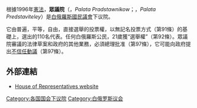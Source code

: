 {{Infobox legislature
 | name               = 白俄羅斯共和國國民議會眾議院
 | native_name        = Палата Прадстаўнікоў Нацыянальнага сходу Рэспублікі Беларусь
 | transcription_name = 
 | legislature        = [[白俄羅斯國民議會|白俄羅斯國民議會]]
 | coa_pic            = Coat of arms of Belarus (2020).svg
 | coa_res            = 200px
 | coa-pic            = 
 | coa-res            = 
 | house_type         = 下議院
 | body               = 
 | houses             = 
 | leader1_type       = 主席
 | leader1            = 
 | party1             = 
 | election1          = 
 | members            = 110
 | house1             = 
 | house2             = 
 | structure1         = Belarus_House_of_Representatives_2021.svg
 | structure1_res     = 250px
 | political_groups1  ='''政府：'''
{{legend|#8A8A8A|[[無黨籍|無黨籍]] (89)|Independents: 89 seats}}
*{{legend|green|{{link-en|白俄羅斯 (組織)|Belaya Rus|白俄羅斯}} (68)|Independents: 68 seats}}（非政党组织）
'''阁外支持：'''
{{legend|#DC143C|[[白俄羅斯共產黨|白俄羅斯共產黨]] (11)|[[Communist_Party_of_Belarus|Communist Party of Belarus]]: 11 seats}}
{{legend|#FF0000|[[劳工和正义共和党|劳工和正义共和党]] (6)|[[Republican_Party_of_Labour_and_Justice|Republican Party of Labour and Justice]]: 6 seats}}
{{legend|#C71585|{{link-en|白俄罗斯爱国党|Belarusian Patriotic Party}} (2)|[[Belarusian_Patriotic_Party|Belarusian Patriotic Party]]: 2 seats}}
{{legend|#078780|{{link-en|白俄罗斯农业党|Belarusian Agrarian Party}}(1)|[[Belarusian_Agrarian_Party|Belarusian Agrarian Party]]: 1 seat}}
{{legend|#0000ff|[[白俄罗斯自由民主党|白俄罗斯自由民主党]](1)|[[Liberal_Democratic_Party_of_Belarus|Liberal Democratic Party of Belarus]]: 1 seat}}
 | committees1        = 
 | committees2        = 
 | joint_committees   = 
 | voting_system1     = [[單一選區制|單一選區制]]
 | voting_system2     = 
 | last_election1     = {{link-en|2019年白俄罗斯议会选举|2019 Belarusian parliamentary election|2019年11月17日}}
 | last_election2     = 
 | session_room       = 
 | session_res        = 
 | meeting_place      = [[Image:House_of_Representatives_of_Belarus.jpg|250px]] 白俄羅斯政府<br/>[[明斯克|明斯克]]
 | website            = 
 | footnotes          = 
}}
{{expand|time=2014-09-15T14:03:45+00:00}}
{{unreferenced|time=2014-09-15T14:03:45+00:00}}
{{白俄羅斯政治}}
根據1996年[[白俄羅斯憲法|憲法]]，'''眾議院'''（{{Lang-be|Палата Прадстаўнікоў}}，''Palata Pradstawnikow''；{{Lang-ru|Палата Представителей}}，''Palata Predstaviteley''）是[[白俄羅斯國民議會|白俄羅斯國民議會]]下议院。

它由普遍，平等，自由，直接選舉的投票權，以無記名投票方式（第91條）的基礎上，選出的110名代表。任何白俄羅斯公民，21歲獲“選舉權”（第92條）。眾議院審議的法律草案和政府的其他業務，必須總理批准（第97條），它可能向政府提出[[不信任動議|不信任動議]]（第97條）。

==外部連結==
*[http://www.house.gov.by House of Representatives website] {{Wayback|url=http://www.house.gov.by/ |date=20100116012325 }}
{{國家下議院}}
[[Category:各国国会下议院|Category:各国国会下议院]]
[[Category:白俄罗斯议会|Category:白俄罗斯议会]]